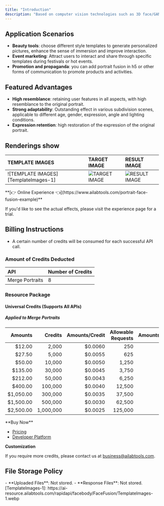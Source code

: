 ```yaml
---
title: "Introduction"
description: "Based on computer vision technologies such as 3D face/GAN, the image fusion operation is performed on the portraits in the stencil and fusion maps, and the fused image is returned."
---
```


## Application Scenarios

- **Beauty tools**: choose different style templates to generate personalized pictures, enhance the sense of immersion and improve interaction.
- **Event marketing**: Attract users to interact and share through specific templates during festivals or hot events.
- **Promotion and propaganda**: you can add portrait fusion in h5 or other forms of communication to promote products and activities.

## Featured Advantages

- **High resemblance**: retaining user features in all aspects, with high resemblance to the original portrait.
- **Strong adaptability**: Outstanding effect in various subdivision scenes, applicable to different age, gender, expression, angle and lighting conditions.
- **Expression retention**: high restoration of the expression of the original portrait.

## Renderings show

| TEMPLATE IMAGES                      | TARGET IMAGE                   | RESULT IMAGE                   |
|:-------------------------------------|:-------------------------------|:-------------------------------|
| ![TEMPLATE IMAGES][TemplateImages-1] | ![TARGET IMAGE][TargetImage-1] | ![RESULT IMAGE][ResultImage-1] |
<Tip>
**[👉 Online Experience 👈](https://www.ailabtools.com/portrait-face-fusion-example)**

If you'd like to see the actual effects, please visit the experience page for a trial.
</Tip>
## Billing Instructions

- A certain number of credits will be consumed for each successful API call.

### Amount of Credits Deducted

| API             | Number of Credits |
|:----------------|:------------------|
| Merge Portraits | 8                 |

### Resource Package

#### Universal Credits (Supports All APIs)

##### Applied to Merge Portraits

|   Amounts |   Credits | Amounts/Credit | Allowable Requests | Amounts/Request |
|----------:|----------:|---------------:|-------------------:|----------------:|
|    $12.00 |     2,000 |        $0.0060 |                250 |         $0.0480 |
|    $27.50 |     5,000 |        $0.0055 |                625 |         $0.0440 |
|    $50.00 |    10,000 |        $0.0050 |              1,250 |         $0.0400 |
|   $135.00 |    30,000 |        $0.0045 |              3,750 |         $0.0360 |
|   $212.00 |    50,000 |        $0.0043 |              6,250 |         $0.0344 |
|   $400.00 |   100,000 |        $0.0040 |             12,500 |         $0.0320 |
| $1,050.00 |   300,000 |        $0.0035 |             37,500 |         $0.0280 |
| $1,500.00 |   500,000 |        $0.0030 |             62,500 |         $0.0240 |
| $2,500.00 | 1,000,000 |        $0.0025 |            125,000 |         $0.0200 |
<Tip>
**Buy Now**

- <a href="https://www.ailabtools.com/price?tab=developer" target="_blank">Pricing</a>
- <a href="https://www.ailabtools.com/developer-platform" target="_blank">Developer Platform</a>

**Customization**

If you require more credits, please contact us at <a href="mailto:business@ailabtools.com">business@ailabtools.com</a>.
</Tip>
## File Storage Policy
<Tip>
- **Uploaded Files**: Not stored.
- **Response Files**: Not stored.
</Tip>
[TemplateImages-1]: https://ai-resource.ailabtools.com/rapidapi/facebody/FaceFusion/TemplateImages-1.webp

[TargetImage-1]: https://ai-resource.ailabtools.com/rapidapi/facebody/FaceFusion/TargetImage-1.webp

[ResultImage-1]: https://ai-resource.ailabtools.com/rapidapi/facebody/FaceFusion/ResultImage-1.webp
